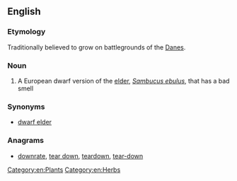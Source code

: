 ==English==

===Etymology===
Traditionally believed to grow on battlegrounds of the [[Dane]]s.

===Noun===
{{wikipedia}}
{{en-noun}}

# A European dwarf version of the [[elder]], ''[[Sambucus ebulus]]'', that has a bad smell

===Synonyms===
* [[dwarf elder]]

===Anagrams===
* [[downrate#English|downrate]], [[tear down#English|tear down]], [[teardown#English|teardown]], [[tear-down#English|tear-down]]
[[Category:en:Plants]]
[[Category:en:Herbs]]
